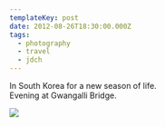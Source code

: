 ```yaml
---
templateKey: post
date: 2012-08-26T18:30:00.000Z
tags:
  - photography
  - travel
  - jdch
---
```

In South Korea for a new season of life.<br/>
Evening at Gwangalli Bridge.

![](../../assets/photos/20120826-IMG_1698.jpg)
